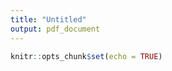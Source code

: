 ```yaml
---
title: "Untitled"
output: pdf_document
---
```


```r
knitr::opts_chunk$set(echo = TRUE)
```



